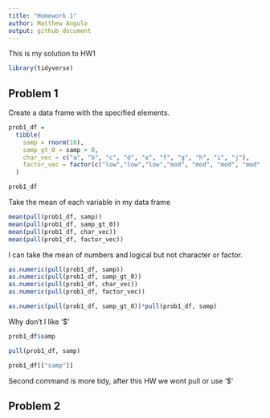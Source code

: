 ```yaml
---
title: "Homework 1"
author: Matthew Angulo
output: github_document
---
```


This is my solution to HW1

```r
library(tidyverse)
```


## Problem 1

Create a data frame with the specified elements.

```r
prob1_df = 
  tibble(
    samp = rnorm(10),
    samp_gt_0 = samp > 0,
    char_vec = c("a", "b", "c", "d", "e", "f", "g", "h", "i", "j"),
    factor_vec = factor(c("low","low","low","mod", "mod", "mod", "mod", "high", "high", "high"))
  )

prob1_df
```

Take the mean of each variable in my data frame

```r
mean(pull(prob1_df, samp))
mean(pull(prob1_df, samp_gt_0))
mean(pull(prob1_df, char_vec))
mean(pull(prob1_df, factor_vec))
```

I can take the mean of numbers and logical but not character or factor. 

```r
as.numeric(pull(prob1_df, samp))
as.numeric(pull(prob1_df, samp_gt_0))
as.numeric(pull(prob1_df, char_vec))
as.numeric(pull(prob1_df, factor_vec))
```

```r
as.numeric(pull(prob1_df, samp_gt_0))*pull(prob1_df, samp)
```


Why don't I like '$'

```r
prob1_df$samp

pull(prob1_df, samp)

prob1_df[["samp"]]
```

Second command is more tidy, after this HW we wont pull or use '$'



## Problem 2